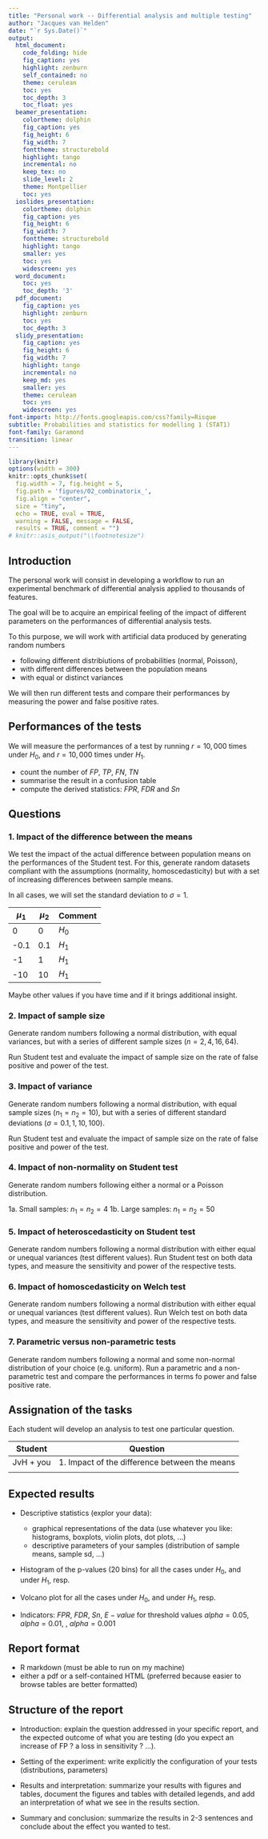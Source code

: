 ```yaml
---
title: "Personal work -- Differential analysis and multiple testing"
author: "Jacques van Helden"
date: "`r Sys.Date()`"
output:
  html_document:
    code_folding: hide
    fig_caption: yes
    highlight: zenburn
    self_contained: no
    theme: cerulean
    toc: yes
    toc_depth: 3
    toc_float: yes
  beamer_presentation:
    colortheme: dolphin
    fig_caption: yes
    fig_height: 6
    fig_width: 7
    fonttheme: structurebold
    highlight: tango
    incremental: no
    keep_tex: no
    slide_level: 2
    theme: Montpellier
    toc: yes
  ioslides_presentation:
    colortheme: dolphin
    fig_caption: yes
    fig_height: 6
    fig_width: 7
    fonttheme: structurebold
    highlight: tango
    smaller: yes
    toc: yes
    widescreen: yes
  word_document:
    toc: yes
    toc_depth: '3'
  pdf_document:
    fig_caption: yes
    highlight: zenburn
    toc: yes
    toc_depth: 3
  slidy_presentation:
    fig_caption: yes
    fig_height: 6
    fig_width: 7
    highlight: tango
    incremental: no
    keep_md: yes
    smaller: yes
    theme: cerulean
    toc: yes
    widescreen: yes
font-import: http://fonts.googleapis.com/css?family=Risque
subtitle: Probabilities and statistics for modelling 1 (STAT1)
font-family: Garamond
transition: linear
---
```


```r
library(knitr)
options(width = 300)
knitr::opts_chunk$set(
  fig.width = 7, fig.height = 5, 
  fig.path = 'figures/02_combinatorix_',
  fig.align = "center", 
  size = "tiny", 
  echo = TRUE, eval = TRUE, 
  warning = FALSE, message = FALSE, 
  results = TRUE, comment = "")
# knitr::asis_output("\\footnotesize")

```


## Introduction

The personal work will consist in developing a workflow to run an experimental benchmark of differential analysis applied to thousands of features. 

The goal will be to acquire an empirical feeling of the impact of different parameters on the performances of differential analysis tests. 

To this purpose, we will work with artificial data produced by generating random numbers 

- following different distribiutions of probabilities (normal, Poisson), 
- with different differences between the population means
- with equal or distinct variances

We will then run different tests and compare their performances by measuring the power and false positive rates. 


## Performances of the tests

We will measure the performances of a test by running $r = 10,000$ times under $H_0$, and $r = 10,000$ times under $H_1$. 

- count the number of $FP$, $TP$, $FN$, $TN$
- summarise the result in a confusion table
- compute the derived statistics: $FPR$, $FDR$ and $Sn$



## Questions

### 1. Impact of the difference between the means

We test the impact of the actual difference between population means on the performances of the Student test. For this, generate random datasets compliant with the assumptions (normality, homoscedasticity) but with a set of increasing differences between sample means. 

In all cases, we will set the standard deviation to $\sigma = 1$.

 | $\mu_1$ | $\mu_2$ | Comment |
 |---------|---------|---------|
 | 0 | 0 | $H_0$ |
 | -0.1 | 0.1 | $H_1$ |
 | -1 | 1 | $H_1$ |
 | -10 | 10 | $H_1$ |
 
 Maybe other values if you have time and if it brings additional insight. 
 
### 2. Impact of sample size

Generate random numbers following a normal distribution, with equal variances, but with a series of different sample sizes ($n = {2, 4, 16, 64}$). 

Run Student test and evaluate the impact of sample size on the rate of false positive and power of the test. 

### 3. Impact of variance

Generate random numbers following a normal distribution, with equal sample sizes ($n_1 = n_2 = 10$), but with a series of different standard deviations ($\sigma = {0.1, 1, 10, 100}$). 

Run Student test and evaluate the impact of sample size on the rate of false positive and power of the test. 

### 4. Impact of non-normality on Student test

Generate random numbers following either a normal or a Poisson distribution. 

1a. Small samples: $n_1 = n_2 = 4$
1b. Large samples: $n_1 = n_2 = 50$

### 5. Impact of heteroscedasticity on Student test

Generate random numbers following a normal distribution with either equal or unequal variances (test different values). Run Student test on both data types, and measure the sensitivity and power of the respective tests. 

### 6. Impact of homoscedasticity on Welch test

Generate random numbers following a normal distribution with either equal or unequal variances (test different values). Run Welch test on both data types, and measure the sensitivity and power of the respective tests. 


### 7. Parametric versus non-parametric tests

Generate random numbers following a normal and some non-normal distribution of your choice (e.g. uniform). Run a parametric and a non-parametric test and compare the performances in terms fo power and false positive rate. 


## Assignation of the tasks

Each student will develop an analysis to test one particular question. 

| Student | Question |
|---------|-----------------------------|
| JvH  + you | 1. Impact of the difference between the means  |
|    |   |


## Expected results

- Descriptive statistics (explor your data): 

    - graphical representations of the data (use whatever you like: histograms, boxplots, violin plots, dot plots, ...)
    - descriptive parameters of your samples (distribution of sample means, sample sd, ...)

- Histogram of the p-values (20 bins) for all the cases under $H_0$, and under $H_1$, resp.
- Volcano plot for all the cases under $H_0$, and under $H_1$, resp.

- Indicators: $FPR$, $FDR$, $Sn$, $E-value$ for threshold values $alpha = 0.05$,  $alpha = 0.01$, ,  $alpha = 0.001$


## Report format

- R markdown (must be able to run on my machine)
- either a pdf or a self-contained HTML (preferred because easier to browse tables are better formatted)

## Structure of the report

- Introduction: explain the question addressed in your specific report, and the expected outcome of what you are testing (do you expect an increase of FP ? a loss in sensitivity ? ...).

- Setting of the experiment: write explicitly the configuration of your tests (distributions, parameters)

- Results and interpretation: summarize your results with figures and tables, document the figures and tables with detailed legends, and add an interpretation of what we see in the results section. 

- Summary and conclusion: summarize the results in 2-3 sentences and conclude about the effect you wanted to test. 











